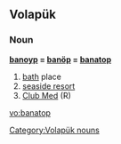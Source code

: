==Volapük==

===Noun===
'''[[banoyp]] = [[banöp]] = [[banatop]]'''

# [[bath]] place
# [[seaside resort]]
# [[Club Med]] (R)

[[Category:Volapük nouns]]

[[vo:banatop]]